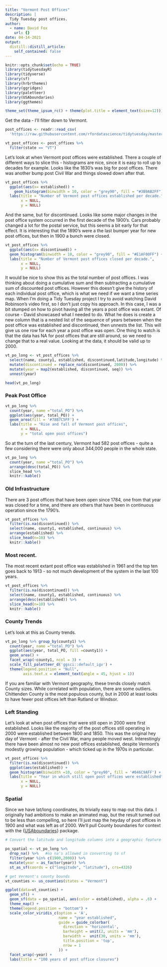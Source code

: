 ```yaml
---
title: "Vermont Post Offices"
description: |
  Tidy Tuesday post offices.
author:
  - name: David Fox
    url: {}
date: 04-14-2021
output:
  distill::distill_article:
    self_contained: false
---
```


```r
knitr::opts_chunk$set(echo = TRUE)
library(tidytuesdayR)
library(tidyverse)
library(sf)
library(hrbrthemes)
library(ggridges)
library(paletteer)
library(USAboundaries)
library(ggthemes)

theme_set(theme_ipsum_rc() + theme(plot.title = element_text(size=12)))

```

Get the data - I'll filter down to Vermont.

```r
post_offices <- readr::read_csv(
  'https://raw.githubusercontent.com/rfordatascience/tidytuesday/master/data/2021/2021-04-13/post_offices.csv')

vt_post_offices <- post_offices %>% 
  filter(state == "VT")
```

Let's look at when Vermont post offices were established. There a couple of different ways to slice this - histograms are nice, since it is easy to roll up to decades for example. Looks like the 1830's was big for post offices. There was another bump post Civil War and things slowed down after that.

```r
vt_post_offices %>%
  ggplot(aes(x= established)) +
    geom_histogram(binwidth = 10, color = "grey90", fill = "#3B9AB2FF") +
  labs(title = "Number of Vermont post offices established per decade.",
       x = NULL,
       y = NULL)
```

And the same, but for discontinued. Looks like some major changes in the post office system occurred in the first decade of the 1900's. Cars probably changed a lot for the postal service, but this seems a bit early for that effect. It is interesting that the 1890's were a the last bumper year for new post offices, but then in 1900 a bunch were closed.

```r
vt_post_offices %>%
  ggplot(aes(x= discontinued)) +
  geom_histogram(binwidth = 10, color = "grey90", fill = "#E1AF00FF") +
  labs(title = "Number of Vermont post offices closed per decade.",
       x = NULL,
       y = NULL)
```

It would be nice to show this as the total number of post offices. I was thinking about doing a cumulative sum and then subtracting a cumulative sum of discounted post offices. However this doesn't give the history of each individual post office, which is what we need if we want a time series map. When I'm doing a Tidy Tuesday project I try to avoid watching David Robinson's video first, so I don't just copy his approach. In this case, I was a bit stumped on how to pivot having all the years a post office was extant. Of course - David showcased what I needed to do. What he does is create a new column that is a nested list of the sequence of years between when the post office was established and discontinued, then unnests the list. This will give us one row for each year a post office was open. One thing to watch is that the data has NA for post offices that are still around, so we need to change that to a real value. Looking at the data, it should be valid up to 2000.

```r
vt_po_long <- vt_post_offices %>% 
  select(name, county1, established, discontinued,latitude,longitude) %>% 
  mutate(discontinued = replace_na(discontinued, 2000)) %>% 
  mutate(year = map2(established, discontinued, seq)) %>% 
  unnest(year)

head(vt_po_long)
```

### Peak Post Office

```r
vt_po_long %>%
  count(year, name ="total_PO") %>% 
  ggplot(aes(year, total_PO)) +
  geom_area(fill = '#78B7C5FF') +
  labs(title = "Rise and fall of Vermont post offices",
       x = NULL, 
       y = "total open post offices")
```

So at the turn of the last century, Vermont had 582 post offices - quite a few considering there were only about 344,000 people in the whole state.

```r
vt_po_long %>%
  count(year, name ="total_PO") %>%
  arrange(desc(total_PO)) %>% 
  slice_head %>% 
  knitr::kable()

```

### Old Infrastructure

There are 3 post offices that have been open since 1784, one from that year was closed for a time, and there are others that have been in continuous operation since the 1790's.

```r
vt_post_offices %>% 
  filter(is.na(discontinued)) %>% 
  select(name, county1, established, continuous) %>% 
  arrange(established) %>% 
  slice_head(n=10) %>% 
  knitr::kable()
```

### Most recent.

The most recent extant post office was established in 1961 and the top ten goes back to 1913 - so not much development of the system in the last 100 years.

```r
vt_post_offices %>% 
  filter(is.na(discontinued)) %>% 
  select(name, county1, established, continuous) %>% 
  arrange(desc(established)) %>% 
  slice_head(n=10) %>% 
  knitr::kable()
```

### County Trends

Let's look at this as County trends.

```r
vt_po_long %>% group_by(county1) %>% 
  count(year, name ="total_PO") %>% 
  ggplot(aes(year, total_PO, fill =county1)) +
  geom_area() +
  facet_wrap(~county1, ncol = 3) +
  scale_fill_paletteer_d('ggsci::default_igv') +
  theme(legend.position = "Null",
        axis.text.x = element_text(angle = 45, hjust = 1))


```

If you are familiar with Vermont geography, these trends closely match County sizes. While correlated with population, there are some outliers. Chittenden County is the most populous county, but in 2000 at least looks to have fewer post offices left than Rutland or Windsor.

### Left Standing

Let's look at when post offices that were still open in 2000 were first established. Looks like the majority of the post offices still operating in 2000 were established between 1800 and 1850. This was the original hey day of Vermont - after the Civil War, many people moved west. Interestingly there have been almost no new post offices established, despite Vermont's modestly growing population - which ticked up in the 1970s in particular.

```r
vt_post_offices %>% 
  filter(is.na(discontinued)) %>% 
  ggplot(aes(established)) +
  geom_histogram(binwidth =10, color = "grey90", fill = '#046C9AFF') +
  labs(title = "Year in which still open post offices were established",
       x = NULL, 
       y = NULL)
```

### Spatial

Since we have lat/long coordinates, its trivially easy to map out this data. I originally had ambitions to make an animated map, but the result turned out to be less than compelling, so here I'll just map the heyday of post offices in 1900 and what was left as of 2000. We'll pull County boundaries for context with the {[USAboundaries](https://docs.ropensci.org/USAboundaries/)} package.

```r
# Convert the latitude and longitude columns into a geographic feature

po_spatial <- vt_po_long %>% 
  drop_na() %>%   #no na's allowed in converting to sf
  filter(year %in% c(1900,2000)) %>% 
  mutate(year = as_factor(year)) %>% 
  st_as_sf(coords = c("longitude", "latitude"), crs=4326)

# get Vermont's county bounds  
vt_counties <- us_counties(states = "Vermont")
```

```r
ggplot(data=vt_counties) +
  geom_sf() +
  geom_sf(data = po_spatial, aes(color = established), alpha = .6) +
  theme_map() +
  theme(legend.position = "bottom") +
  scale_color_viridis_c(option = 'A',
                        name = "year established",
                        guide = guide_colorbar(
                          direction = 'horizontal',
                          barheight = unit(2, units = 'mm'),
                          barwidth =  unit(30, units = 'mm'),
                          title.position = 'top',
                          nrow = 1
                        )) +
  facet_wrap(~year) +
  labs(title = "100 years of post office closures")
```
